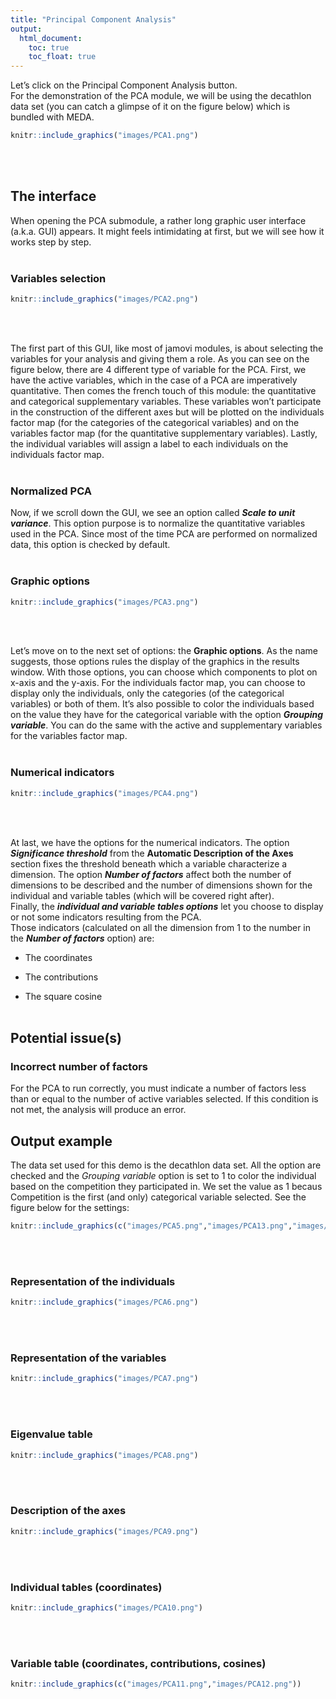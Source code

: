 ```yaml
---
title: "Principal Component Analysis"
output:
  html_document:
    toc: true
    toc_float: true
---
```


Let's click on the Principal Component Analysis button.\
For the demonstration of the PCA module, we will be using the decathlon data set (you can catch a glimpse of it on the figure below) which is bundled with MEDA.

```r
knitr::include_graphics("images/PCA1.png")
```
<br><br />

## **The interface**

When opening the PCA submodule, a rather long graphic user interface (a.k.a. GUI) appears.  It might feels intimidating at first, but we will see how it works step by step.
<br><br />

### Variables selection
```r
knitr::include_graphics("images/PCA2.png")
```
<br><br />

The first part of this GUI, like most of jamovi modules, is about selecting the variables for your analysis and giving them a role. As you can see on the figure below, there are 4 different type of variable for the PCA. First, we have the active variables, which in the case of a PCA are imperatively quantitative. Then comes the french touch of this module: the quantitative and categorical supplementary variables. These variables won't participate in the construction of the different axes but will be plotted on the individuals factor map (for the categories of the categorical variables) and on the variables factor map (for the quantitative supplementary variables). Lastly, the individual variables will assign a label to each individuals on the individuals factor map.
<br><br />

### Normalized PCA
Now, if we scroll down the GUI, we see an option called __*Scale to unit variance*__. This option purpose is to normalize the quantitative variables used in the PCA. Since most of the time PCA are performed on normalized data, this option is checked by default.
<br><br />

### Graphic options
```r
knitr::include_graphics("images/PCA3.png")
```
<br><br />

Let's move on to the next set of options: the __Graphic options__. As the name suggests, those options rules the display of the graphics in the results window. With those options, you can choose which components to plot on x-axis and the y-axis. For the individuals factor map, you can choose to display only the individuals, only the categories (of the categorical variables) or both of them. It's also possible to color the individuals based on the value they have for the categorical variable with the option __*Grouping variable*__. You can do the same with the active and supplementary variables for the variables factor map.
<br><br />

### Numerical indicators
```r
knitr::include_graphics("images/PCA4.png")
```
<br><br />

At last, we have the options for the numerical indicators. The option __*Significance threshold*__ from the __Automatic Description of the Axes__ section fixes the threshold beneath which a variable characterize a dimension. The option __*Number of factors*__ affect both the number of dimensions to be described and the number of dimensions shown for the individual and variable tables (which will be covered right after).\
Finally, the __*individual and variable tables options*__ let you choose to display or not some indicators resulting from the PCA.\
Those indicators (calculated on all the dimension from 1 to the number in the __*Number of factors*__ option) are:

* The coordinates

* The contributions

* The square cosine
<br><br />

## **Potential issue(s)**

### Incorrect number of factors

For the PCA to run correctly, you must indicate a number of factors less than or equal to the number of active variables selected. If this condition is not met, the analysis will produce an error.

## **Output example**

The data set used for this demo is the decathlon data set. All the option are checked and the *Grouping variable* option is set to 1 to color the individual based on the competition they participated in. We set the value as 1 becaus Competition is the first (and only) categorical variable selected.
See the figure below for the settings:
```r
knitr::include_graphics(c("images/PCA5.png","images/PCA13.png","images/PCA14.png"))
```
<br><br />

### Representation of the individuals
```r
knitr::include_graphics("images/PCA6.png")
```
<br><br />

### Representation of the variables
```r
knitr::include_graphics("images/PCA7.png")
```
<br><br />

### Eigenvalue table
```r
knitr::include_graphics("images/PCA8.png")
```
<br><br />

### Description of the axes
```r
knitr::include_graphics("images/PCA9.png")
```
<br><br />

### Individual tables (coordinates)
```r
knitr::include_graphics("images/PCA10.png")
```
<br><br />

### Variable table (coordinates, contributions, cosines)
```r
knitr::include_graphics(c("images/PCA11.png","images/PCA12.png"))
```
<br><br />